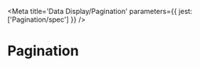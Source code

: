 

<Meta title='Data Display/Pagination' parameters={{ jest: ['Pagination/spec'] }} />

# Pagination

<Canvas>
  <Story name='Default'>
    <Pagination
      count={500}
      onSetItemsPerPage={action('setItemsPerPage')}
      onSetCurrent={action('setCurrent')}
    />
  </Story>
</Canvas>


<Canvas>
  <Story name='Divider'>
    <Pagination
      divider
      count={500}
      current={50}
      onSetItemsPerPage={action('setItemsPerPage')}
      onSetCurrent={action('setCurrent')}
    />
  </Story>
</Canvas>

<ArgsTable of={Pagination} />
